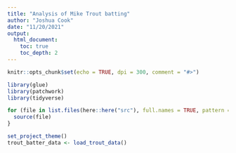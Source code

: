 ```yaml
---
title: "Analysis of Mike Trout batting"
author: "Joshua Cook"
date: "11/20/2021"
output:
  html_document:
    toc: true
    toc_depth: 2
---
```


```r
knitr::opts_chunk$set(echo = TRUE, dpi = 300, comment = "#>")

library(glue)
library(patchwork)
library(tidyverse)

for (file in list.files(here::here("src"), full.names = TRUE, pattern = "R$")) {
  source(file)
}

set_project_theme()
trout_batter_data <- load_trout_data()
```
